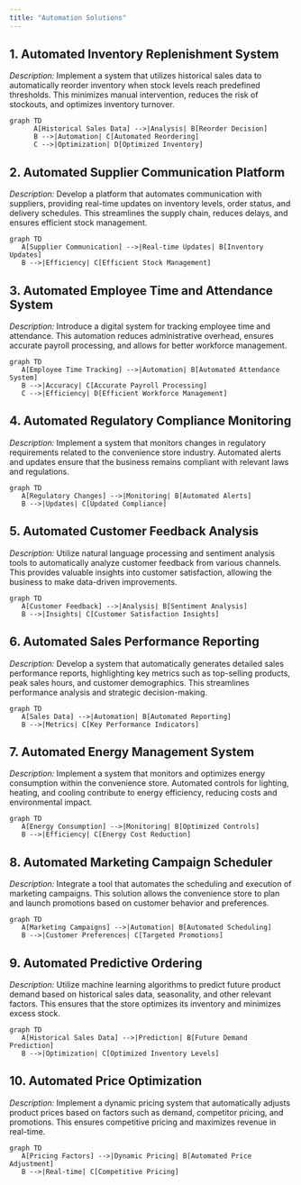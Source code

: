 ```yaml
---
title: "Automation Solutions"
---
```


## 1. **Automated Inventory Replenishment System**

   *Description:* Implement a system that utilizes historical sales data to automatically reorder inventory when stock levels reach predefined thresholds. This minimizes manual intervention, reduces the risk of stockouts, and optimizes inventory turnover.
   
```mermaid
graph TD
      A[Historical Sales Data] -->|Analysis| B[Reorder Decision]
      B -->|Automation| C[Automated Reordering]
      C -->|Optimization| D[Optimized Inventory]
```


## 2. **Automated Supplier Communication Platform**

   *Description:* Develop a platform that automates communication with suppliers, providing real-time updates on inventory levels, order status, and delivery schedules. This streamlines the supply chain, reduces delays, and ensures efficient stock management.
   
```mermaid
graph TD
   A[Supplier Communication] -->|Real-time Updates| B[Inventory Updates]
   B -->|Efficiency| C[Efficient Stock Management]

```

## 3. **Automated Employee Time and Attendance System**

   *Description:* Introduce a digital system for tracking employee time and attendance. This automation reduces administrative overhead, ensures accurate payroll processing, and allows for better workforce management.
   
```mermaid
graph TD
   A[Employee Time Tracking] -->|Automation| B[Automated Attendance System]
   B -->|Accuracy| C[Accurate Payroll Processing]
   C -->|Efficiency| D[Efficient Workforce Management]

```


## 4. **Automated Regulatory Compliance Monitoring**

   *Description:* Implement a system that monitors changes in regulatory requirements related to the convenience store industry. Automated alerts and updates ensure that the business remains compliant with relevant laws and regulations.
   
```mermaid
graph TD
   A[Regulatory Changes] -->|Monitoring| B[Automated Alerts]
   B -->|Updates| C[Updated Compliance]

```


## 5. **Automated Customer Feedback Analysis**

   *Description:* Utilize natural language processing and sentiment analysis tools to automatically analyze customer feedback from various channels. This provides valuable insights into customer satisfaction, allowing the business to make data-driven improvements.
   
```mermaid
graph TD
   A[Customer Feedback] -->|Analysis| B[Sentiment Analysis]
   B -->|Insights| C[Customer Satisfaction Insights]

```

## 6. **Automated Sales Performance Reporting**

   *Description:* Develop a system that automatically generates detailed sales performance reports, highlighting key metrics such as top-selling products, peak sales hours, and customer demographics. This streamlines performance analysis and strategic decision-making.
   
```mermaid
graph TD
   A[Sales Data] -->|Automation| B[Automated Reporting]
   B -->|Metrics| C[Key Performance Indicators]

```


## 7. **Automated Energy Management System**

   *Description:* Implement a system that monitors and optimizes energy consumption within the convenience store. Automated controls for lighting, heating, and cooling contribute to energy efficiency, reducing costs and environmental impact.
   
```mermaid
graph TD
   A[Energy Consumption] -->|Monitoring| B[Optimized Controls]
   B -->|Efficiency| C[Energy Cost Reduction]

```

## 8. **Automated Marketing Campaign Scheduler**

   *Description:* Integrate a tool that automates the scheduling and execution of marketing campaigns. This solution allows the convenience store to plan and launch promotions based on customer behavior and preferences.
   
```mermaid
graph TD
   A[Marketing Campaigns] -->|Automation| B[Automated Scheduling]
   B -->|Customer Preferences| C[Targeted Promotions]

```


## 9. **Automated Predictive Ordering**

   *Description:* Utilize machine learning algorithms to predict future product demand based on historical sales data, seasonality, and other relevant factors. This ensures that the store optimizes its inventory and minimizes excess stock.

```mermaid
graph TD
   A[Historical Sales Data] -->|Prediction| B[Future Demand Prediction]
   B -->|Optimization| C[Optimized Inventory Levels]

```



## 10. **Automated Price Optimization**

   *Description:* Implement a dynamic pricing system that automatically adjusts product prices based on factors such as demand, competitor pricing, and promotions. This ensures competitive pricing and maximizes revenue in real-time.

```mermaid
graph TD
   A[Pricing Factors] -->|Dynamic Pricing| B[Automated Price Adjustment]
   B -->|Real-time| C[Competitive Pricing]

```
